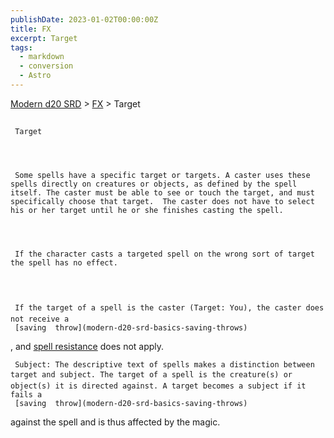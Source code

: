 ```yaml
---
publishDate: 2023-01-02T00:00:00Z
title: FX
excerpt: Target
tags:
  - markdown
  - conversion
  - Astro
---
```


[Modern d20 SRD](/#modernD20) >
[FX](modern-d20-srd-fx-index) > Target

##

     Target




     Some spells have a specific target or targets. A caster uses these spells directly on creatures or objects, as defined by the spell itself. The caster must be able to see or touch the target, and must specifically choose that target.  The caster does not have to select his or her target until he or she finishes casting the spell.




     If the character casts a targeted spell on the wrong sort of target the spell has no effect.




     If the target of a spell is the caster (Target: You), the caster does not receive a
     [saving  throw](modern-d20-srd-basics-saving-throws)
, and
[spell resistance](modern-d20-srd-special-abilities-spell-resistance)
does not apply.

     Subject: The descriptive text of spells makes a distinction between target and subject. The target of a spell is the creature(s) or object(s) it is directed against. A target becomes a subject if it fails a
     [saving  throw](modern-d20-srd-basics-saving-throws)
against the spell and is thus affected by the magic.
